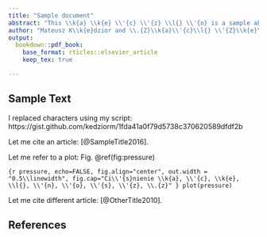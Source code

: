 ```yaml
---
title: "Sample document"
abstract: "This \\k{a} \\k{e} \\'{c} \\'{z} \\l{} \\'{n} is a sample abstract \\newline This is the second line of abstract \\par \\textbf{Keywords:} keywordA, keywordB"
author: "Mateusz K\\k{e}dzior and \\.{Z}\\k{a}\\'{c}\\l{} \\'{Z}\\k{e}\\'{n}"
output:
  bookdown::pdf_book:
    base_format: rticles::elsevier_article
    keep_tex: true

---
```


## Sample Text

I replaced characters using my script: https://gist.github.com/kedziorm/1fda41a0f79d5738c370620589dfdf2b

Let me cite an article: [@SampleTitle2016].

Let me refer to a plot: Fig. \@ref(fig:pressure)

```{r pressure, echo=FALSE, fig.align="center", out.width = "0.5\\linewidth", fig.cap="Ci\\'{s}nienie \\k{a}, \\'{c}, \\k{e}, \\l{}, \\'{n}, \\'{o}, \\'{s}, \\'{z}, \\.{z}" }
plot(pressure)
```

Let me cite different article: [@OtherTitle2010].

## References

